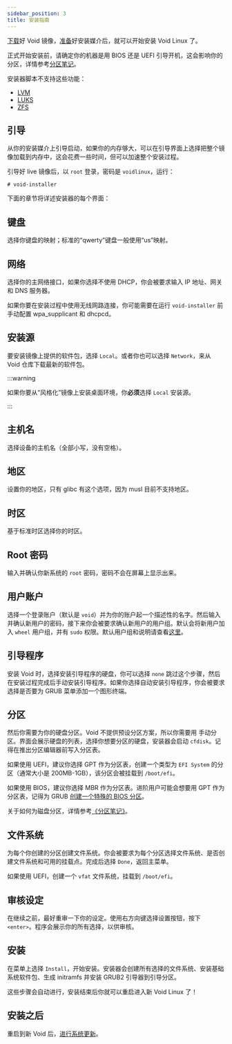 ```yaml
---
sidebar_position: 3
title: 安装指南
---
```



[下载](../index.mdx#下载安装媒介)好 Void 镜像，[准备](./prepare-installation-media.mdx)好安装媒介后，就可以开始安装 Void Linux 了。

正式开始安装前，请确定你的机器是用 BIOS 还是 UEFI 引导开机，这会影响你的分区，详情参考[分区笔记](./partitioning-notes.mdx)。

安装器脚本不支持这些功能：

- [LVM](https://en.wikipedia.org/wiki/Logical_volume_management)
- [LUKS](https://en.wikipedia.org/wiki/Linux_Unified_Key_Setup)
- [ZFS](https://en.wikipedia.org/wiki/ZFS)

## 引导

从你的安装媒介上引导启动，如果你的内存够大，可以在引导界面上选择把整个镜像加载到内存中，这会花费一些时间，但可以加速整个安装过程。

引导好 live 镜像后，以 `root` 登录，密码是 `voidlinux`，运行：

```
# void-installer
```

下面的章节将详述安装器的每个界面：

## 键盘

选择你键盘的映射；标准的“qwerty”键盘一般使用“us”映射。

## 网络

选择你的主网络接口，如果你选择不使用 DHCP，你会被要求输入 IP 地址、网关和 DNS 服务器。

如果你要在安装过程中使用无线网路连接，你可能需要在运行 `void-installer` 前手动配置 wpa_supplicant 和 dhcpcd。

## 安装源

要安装镜像上提供的软件包，选择 `Local`。或者你也可以选择 `Network`，来从 Void 仓库下载最新的软件包。

:::warning

如果你要从“风格化”镜像上安装桌面环境，你**必须**选择 `Local` 安装源。

:::

## 主机名

选择设备的主机名（全部小写，没有空格）。

## 地区

设置你的地区，只有 glibc 有这个选项，因为 musl 目前不支持地区。

## 时区

基于标准时区选择你的时区。

## Root 密码

输入并确认你新系统的 `root` 密码，密码不会在屏幕上显示出来。

## 用户账户

选择一个登录账户（默认是 `void`）并为你的账户起一个描述性的名字。然后输入并确认新用户的密码，接下来你会被要求确认新用户的用户组。默认会将新用户加入 `wheel` 用户组，并有 `sudo` 权限。默认用户组和说明请查看[这里](#)。

## 引导程序

安装 Void 时，选择安装引导程序的硬盘，你可以选择 `none` 跳过这个步骤，然后在安装过程完成后手动安装引导程序。如果你选择自动安装引导程序，你会被要求选择是否要为 GRUB 菜单添加一个图形终端。

## 分区

然后你需要为你的硬盘分区。Void 不提供预设分区方案，所以你需要用 <Man to="cfdisk/8" /> 手动分区。界面会展示硬盘的列表，选择你想要分区的硬盘，安装器会启动 `cfdisk`。记得在推出分区编辑器前写入分区表。

如果使用 UEFI，建议你选择 GPT 作为分区表，创建一个类型为 `EFI System` 的分区（通常大小是 200MB-1GB），该分区会被挂载到 `/boot/efi`。

如果使用 BIOS，建议你选择 MBR 作为分区表。进阶用户可能会想要用 GPT 作为分区表，记得为 GRUB [创建一个特殊的 BIOS 分区](./partitioning-notes.mdx#bios-系统笔记)。

关于如何为磁盘分区，详情参考[《分区笔记》](./partitioning-notes.mdx)。

## 文件系统

为每个你创建的分区创建文件系统。你会被要求为每个分区选择文件系统、是否创建文件系统和可用的挂载点。完成后选择 `Done`，返回主菜单。

如果使用 UEFI，创建一个 `vfat` 文件系统，挂载到 `/boot/efi`。

## 审核设定

在继续之前，最好重审一下你的设定。使用右方向键选择设置按钮，按下 `<enter>`。程序会展示你的所有选择，以供审核。

## 安装

在菜单上选择 `Install`，开始安装。安装器会创建所有选择的文件系统、安装基础系统软件包、生成 initramfs 并安装 GRUB2 引导器到引导分区。

这些步骤会自动进行，安装结束后你就可以重启进入新 Void Linux 了！

## 安装之后

重启到新 Void 后，[进行系统更新](#)。
